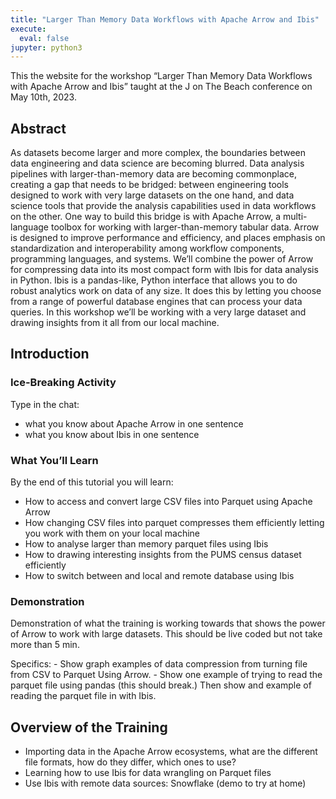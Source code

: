 ```yaml
---
title: "Larger Than Memory Data Workflows with Apache Arrow and Ibis"
execute:
  eval: false
jupyter: python3
---
```


This the website for the workshop "Larger Than Memory Data Workflows
with Apache Arrow and Ibis" taught at the J on The Beach conference on
May 10th, 2023.


## Abstract

As datasets become larger and more complex, the boundaries between
data engineering and data science are becoming blurred. Data analysis
pipelines with larger-than-memory data are becoming commonplace,
creating a gap that needs to be bridged: between engineering tools
designed to work with very large datasets on the one hand, and data
science tools that provide the analysis capabilities used in data
workflows on the other. One way to build this bridge is with Apache
Arrow, a multi-language toolbox for working with larger-than-memory
tabular data. Arrow is designed to improve performance and efficiency,
and places emphasis on standardization and interoperability among
workflow components, programming languages, and systems. We'll combine
the power of Arrow for compressing data into its most compact form
with Ibis for data analysis in Python. Ibis is a pandas-like, Python
interface that allows you to do robust analytics work on data of any
size. It does this by letting you choose from a range of powerful
database engines that can process your data queries. In this workshop
we'll be working with a very large dataset and drawing insights from
it all from our local machine.

## Introduction 

### Ice-Breaking Activity

Type in the chat:

- what you know about Apache Arrow in one sentence
- what you know about Ibis in one sentence

### What You'll Learn

By the end of this tutorial you will learn: 

- How to access and convert large CSV files into Parquet using Apache Arrow 
- How changing CSV files into parquet compresses them efficiently letting you work with them on your local machine 
- How to analyse larger than memory parquet files using Ibis 
- How to drawing interesting insights from the PUMS census dataset efficiently
- How to switch between and local and remote database using Ibis 

### Demonstration 

Demonstration of what the training is working towards that shows the
power of Arrow to work with large datasets. This should be live coded
but not take more than 5 min.

Specifics: 
- Show graph examples of data compression from turning file from CSV to Parquet Using Arrow.
- Show one example of trying to read the parquet file using pandas (this should break.) Then show and example of reading the parquet file in with Ibis. 

## Overview of the Training

* Importing data in the Apache Arrow ecosystems, what are the
  different file formats, how do they differ, which ones to use?
* Learning how to use Ibis for data wrangling on Parquet files
* Use Ibis with remote data sources: Snowflake (demo to try at home)

